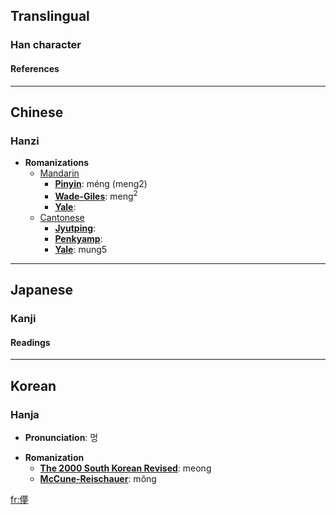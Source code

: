 ==Translingual==
===Han character===
{{Han char|rad=人|as=14|sn=16|four=2522<sub>7</sub>|canj=人廿田弓 (OTWN)}}
====References====
{{Han ref|kx=0120.080|dkj=01236|dj=0254.010|hdz=10230.030|uh=511A|ud=20762|bh=E8F7|bd=59639}}
----

==Chinese==
===Hanzi===


* '''Romanizations'''
** [[Mandarin]]
*** '''[[Pinyin]]''': méng (meng2)
*** '''[[Wade-Giles]]''': meng<sup>2</sup>
*** '''[[Yale]]''': 
**[[Cantonese]]
***'''[[Jyutping]]''':
***'''[[Penkyamp]]''': 
***'''[[Yale]]''': mung5


----
==Japanese==
===Kanji===
{{ja-kanji|grade=|rs=人14}}
====Readings====
{{ja-readings|on=[[ぼう]] (bō), [[もう]] (mō)|kun=[[くらい]] (kurai), [[はかない]] (hakanai)}}


----
==Korean==
===Hanja===

* '''Pronunciation''': 멍

* '''Romanization'''
** '''[[The 2000 South Korean Revised Romanization|The 2000 South Korean Revised]]''': meong
** '''[[McCune-Reischauer]]''': mŏng


[[fr:儚]]